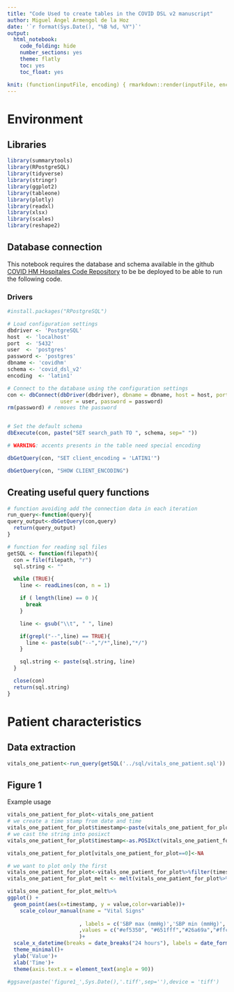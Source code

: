 ```yaml
---
title: "Code Used to create tables in the COVID DSL v2 manuscript"
author: Miguel Ángel Armengol de la Hoz
date: '`r format(Sys.Date(), "%B %d, %Y")`'
output:
  html_notebook:
    code_folding: hide
    number_sections: yes
    theme: flatly
    toc: yes
    toc_float: yes

knit: (function(inputFile, encoding) { rmarkdown::render(inputFile, encoding = encoding, output_file = paste0(substr(inputFile,1,nchar(inputFile)-4)," ",Sys.Date(),'.html')) })
---
```


# Environment

## Libraries

```r
library(summarytools)
library(RPostgreSQL)
library(tidyverse)
library(stringr)
library(ggplot2)
library(tableone)
library(plotly)
library(readxl)
library(xlsx)
library(scales)
library(reshape2)
```

## Database connection

This notebook requires the database and schema available in the github [COVID HM Hospitales Code Repository](https://github.com/theonesp/covidhm-code/) to be be deployed to be able to run the following code.

### Drivers

```r
#install.packages("RPostgreSQL")

# Load configuration settings
dbdriver <- 'PostgreSQL'
host  <- 'localhost'
port  <- '5432'
user  <- 'postgres'
password <- 'postgres'
dbname <- 'covidhm'
schema <- 'covid_dsl_v2'
encoding  <- 'latin1'

# Connect to the database using the configuration settings
con <- dbConnect(dbDriver(dbdriver), dbname = dbname, host = host, port = port, 
                 user = user, password = password)
rm(password) # removes the password


# Set the default schema
dbExecute(con, paste("SET search_path TO ", schema, sep=" "))

# WARNING: accents presents in the table need special encoding

dbGetQuery(con, "SET client_encoding = 'LATIN1'")

dbGetQuery(con, "SHOW CLIENT_ENCODING")
```

## Creating useful query functions

```r
# function avoiding add the connection data in each iteration
run_query<-function(query){
query_output<-dbGetQuery(con,query)
  return(query_output)
}

# function for reading sql files
getSQL <- function(filepath){
  con = file(filepath, "r")
  sql.string <- ""

  while (TRUE){
    line <- readLines(con, n = 1)

    if ( length(line) == 0 ){
      break
    }

    line <- gsub("\\t", " ", line)

    if(grepl("--",line) == TRUE){
      line <- paste(sub("--","/*",line),"*/")
    }

    sql.string <- paste(sql.string, line)
  }

  close(con)
  return(sql.string)
}
```

# Patient characteristics

## Data extraction

```r
vitals_one_patient<-run_query(getSQL('../sql/vitals_one_patient.sql'))
```

## Figure 1

Example usage

```r
vitals_one_patient_for_plot<-vitals_one_patient
# we create a time stamp from date and time
vitals_one_patient_for_plot$timestamp<-paste(vitals_one_patient_for_plot$constants_ing_date,vitals_one_patient_for_plot$constants_ing_time,sep = ' ')
# we cast the string into posixct
vitals_one_patient_for_plot$timestamp<-as.POSIXct(vitals_one_patient_for_plot$timestamp,format="%Y-%m-%d %H:%M:%S")

vitals_one_patient_for_plot[vitals_one_patient_for_plot==0]<-NA

# we want to plot only the first 
vitals_one_patient_for_plot<-vitals_one_patient_for_plot%>%filter(timestamp<='2020-04-17 00:52:00')
vitals_one_patient_for_plot_melt <- melt(vitals_one_patient_for_plot%>%select(patient_id,timestamp,bp_max_ing,bp_min_ing,temp_ing,hr_ing,sat_02_ing,glu_ing),id.vars = c("patient_id","timestamp") )

vitals_one_patient_for_plot_melt%>%
ggplot() + 
  geom_point(aes(x=timestamp, y = value,color=variable))+
    scale_colour_manual(name = "Vital Signs"
                        
                       , labels = c('SBP max (mmHg)','SBP min (mmHg)','Temperature (°C)','HR (BPM)','Saturation O₂ (%)','Glucose (mg/dL)')
                       ,values = c("#ef5350", "#651fff","#26a69a","#ffc400","#1e88e5","#f48fb1")
                       )+  
  scale_x_datetime(breaks = date_breaks("24 hours"), labels = date_format("%m-%d %H:%M"))+
  theme_minimal()+
  ylab('Value')+
  xlab('Time')+ 
  theme(axis.text.x = element_text(angle = 90))

#ggsave(paste('figure1_',Sys.Date(),'.tiff',sep=''),device = 'tiff')
```



